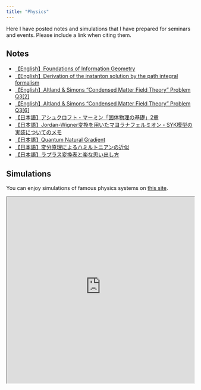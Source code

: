 ```yaml
---
title: "Physics"
---
```

Here I have posted notes and simulations that I have prepared for seminars and events. Please include a link when citing them.

## Notes

- [【English】Foundations of Information Geometry](Phys/notes/AppGeom.qmd)
- [【English】Derivation of the instanton solution by the path integral formalism](Phys/notes/AltlandSimons_instanton.qmd)
- [【English】Altland & Simons "Condensed Matter Field Theory" Problem Q3[2]](Phys/notes/AltlandSimons_Q3-2.qmd)
- [【English】Altland & Simons "Condensed Matter Field Theory" Problem Q3[6]](Phys/notes/AltlandSimons_Q3-6.qmd)
- [【日本語】アシュクロフト・マーミン「固体物理の基礎」2章](Phys/notes/AshcroftMerminC2.qmd)
- [【日本語】Jordan-Wigner変換を用いたマヨラナフェルミオン・SYK模型の実装についてのメモ](Phys/notes/JordanWigner.qmd)
- [【日本語】Quantum Natural Gradient](Phys/notes/Quantum_Natural_Gradient.qmd)
- [【日本語】変分原理によるハミルトニアンの近似](Phys/notes/VariationalApprox.qmd)
- [【日本語】ラプラス変換表と楽な思い出し方](Phys/notes/LaplaceTransform.qmd)

## Simulations

You can enjoy simulations of famous physics systems on [this site](https://unintelligent-intellect.github.io/p5js_sims/).

<iframe src="https://unintelligent-intellect.github.io/p5js_sims/" width="100%" height="500px"></iframe>